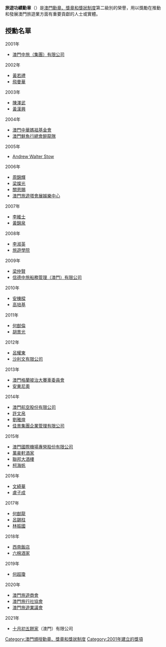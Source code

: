 '''旅遊功績勳章'''（{{lang-pt|'''Medalha de Mérito Turístico'''}}）是[[澳門勳章、獎章和獎狀制度|澳門勳章、獎章和獎狀制度]]第二級別的榮譽，用以獎勵在推動和發展澳門旅遊業方面有重要貢獻的人士或實體。

== 授勳名單 ==
{{dynamic list}}
;2001年
* [[澳門中旅（集團）有限公司|澳門中旅（集團）有限公司]] 

;2002年
* [[黃若禮|黃若禮]]
* [[飛曼華|飛曼華]]

;2003年
* [[陳澤武|陳澤武]]
* [[黃漢興|黃漢興]]

;2004年
* [[澳門中華媽祖基金會|澳門中華媽祖基金會]]
* [[澳門鮮魚行總會醉龍隊|澳門鮮魚行總會醉龍隊]]

;2005年
* [[Andrew_Walter_Stow|Andrew Walter Stow]]

;2006年
* [[周錦輝|周錦輝]]
* [[梁燦光|梁燦光]]
* [[關恩賜|關恩賜]]
* [[澳門旅遊塔會展娛樂中心|澳門旅遊塔會展娛樂中心]]

;2007年
* [[李維士|李維士]]
* [[黃錦泉|黃錦泉]]

;2008年
* [[李淑英|李淑英]]
* [[旅遊學院|旅遊學院]]

;2009年
* [[梁仲賢|梁仲賢]]
* [[信德中旅船務管理（澳門）有限公司|信德中旅船務管理（澳門）有限公司]]

;2010年
* [[安棟樑|安棟樑]]
* [[高培基|高培基]]

;2011年
* [[何猷倫|何猷倫]]
* [[胡景光|胡景光]]

;2012年
* [[呂耀東|呂耀東]]
* [[沙利文有限公司|沙利文有限公司]]

;2013年
* [[澳門格蘭披治大賽車委員會|澳門格蘭披治大賽車委員會]]
* [[安東尼奧_(澳門)|安東尼奧]]

;2014年
* [[澳門航空股份有限公司|澳門航空股份有限公司]]
* [[許文帛|許文帛]]
* [[劉雅煌|劉雅煌]]
* [[佳景集團企業管理有限公司|佳景集團企業管理有限公司]]

;2015年
* [[澳門國際機場專營股份有限公司|澳門國際機場專營股份有限公司]]
* [[萬豪軒酒家|萬豪軒酒家]]
* [[聯邦大酒樓|聯邦大酒樓]]
* [[柯海帆|柯海帆]]

;2016年
* [[文綺華|文綺華]]
* [[盧子成|盧子成]]

;2017年
* [[何猷龍|何猷龍]]
* [[呂錫柱|呂錫柱]]
* [[林振國_(澳門烹飪協會理事長)|林振國]]

;2018年
* [[西南飯店|西南飯店]]
* [[六棉酒家|六棉酒家]]

;2019年
* [[何超瓊|何超瓊]]

;2020年
* [[澳門旅遊商會|澳門旅遊商會]]
* [[澳門旅行社協會|澳門旅行社協會]]
* [[澳門旅遊業議會|澳門旅遊業議會]]

;2021年
* [[十月初五餅家|十月初五餅家]]（澳門）有限公司

{{澳門勳章、獎章和獎狀制度}}

[[Category:澳門頒授勳章、獎章和獎狀制度|Category:澳門頒授勳章、獎章和獎狀制度]]
[[Category:2001年建立的獎項|Category:2001年建立的獎項]]